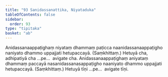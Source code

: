 ```yaml
---
title: "93 Sanidassanattika, Niyataduka"
tableOfContents: false
sidebar:
  order: 93
type: "tipitaka"
basket: "ab"
---
```



<DynamicBreadcrumb />

<Division number="144">

<Paragraph number="342">
Anidassanaappaṭighaṃ niyataṃ dhammaṃ paṭicca naanidassanaappaṭigho naniyato dhammo uppajjati hetupaccayā. (Saṃkhittaṃ.) Hetuyā cha, adhipatiyā cha …pe…  avigate cha.
</Paragraph>

<Paragraph number="343">
Anidassanaappaṭighaṃ aniyataṃ dhammaṃ paccayā nasanidassanasappaṭigho naaniyato dhammo uppajjati hetupaccayā. (Saṃkhittaṃ.) Hetuyā tīṇi …pe…  avigate tīṇi.
</Paragraph>
</Division>